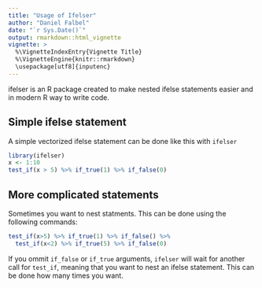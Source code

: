 ```yaml
---
title: "Usage of Ifelser"
author: "Daniel Falbel"
date: "`r Sys.Date()`"
output: rmarkdown::html_vignette
vignette: >
  %\VignetteIndexEntry{Vignette Title}
  %\VignetteEngine{knitr::rmarkdown}
  \usepackage[utf8]{inputenc}
---
```


ifelser is an R package created to make nested ifelse statements easier and in modern R way to write code.

## Simple ifelse statement

A simple vectorized ifelse statement can be done like this with `ifelser`

```r
library(ifelser)
x <- 1:10
test_if(x > 5) %>% if_true(1) %>% if_false(0)
```

## More complicated statements

Sometimes you want to nest statments. This can be done using the following commands:

```r
test_if(x>5) %>% if_true(1) %>% if_false() %>% 
  test_if(x<2) %>% if_true(5) %>% if_false(0)
```

If you ommit `if_false` or `if_true` arguments, `ifelser` will wait for another call for `test_if`, meaning that you want to nest an ifelse statement. This can be done how many times you want.
